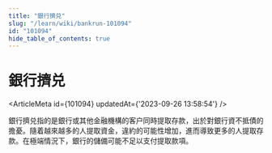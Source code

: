 ```yaml
---
title: "銀行擠兑"
slug: "/learn/wiki/bankrun-101094"
id: "101094"
hide_table_of_contents: true
---
```



# 銀行擠兑

<ArticleMeta id={101094} updatedAt={'2023-09-26 13:58:54'} />
<div className='border-solid border-b border-t-0 my-4 border-[var(--ifm-color-gray-300)]' />

銀行擠兑指的是銀行或其他金融機構的客户同時提取存款，出於對銀行資不抵債的擔憂。隨着越來越多的人提取資金，違約的可能性增加，進而導致更多的人提取存款。在極端情況下，銀行的儲備可能不足以支付提取款項。
